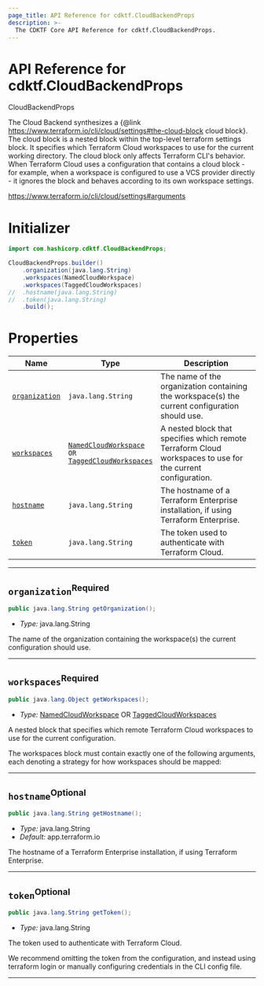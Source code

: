 ```yaml
---
page_title: API Reference for cdktf.CloudBackendProps
description: >-
  The CDKTF Core API Reference for cdktf.CloudBackendProps.
---
```


<!-- This file is generated through yarn generate-docs -->

# API Reference for cdktf.CloudBackendProps

   CloudBackendProps <a name="CloudBackendProps" id="cdktf.CloudBackendProps"></a>
  
  The Cloud Backend synthesizes a {@link https://www.terraform.io/cli/cloud/settings#the-cloud-block cloud block}. The cloud block is a nested block within the top-level terraform settings block. It specifies which Terraform Cloud workspaces to use for the current working directory. The cloud block only affects Terraform CLI's behavior. When Terraform Cloud uses a configuration that contains a cloud block - for example, when a workspace is configured to use a VCS provider directly - it ignores the block and behaves according to its own workspace settings.
  
  https://www.terraform.io/cli/cloud/settings#arguments
  
  # Initializer <a name="Initializer" id="cdktf.CloudBackendProps.Initializer"></a>
  
  ```java
  import com.hashicorp.cdktf.CloudBackendProps;
  
  CloudBackendProps.builder()
      .organization(java.lang.String)
      .workspaces(NamedCloudWorkspace)
      .workspaces(TaggedCloudWorkspaces)
  //  .hostname(java.lang.String)
  //  .token(java.lang.String)
      .build();
  ```
  
  # Properties <a name="Properties" id="Properties"></a>
  
  | **Name** | **Type** | **Description** |
  | --- | --- | --- |
  | <code><a href="#cdktf.CloudBackendProps.property.organization">organization</a></code> | <code>java.lang.String</code> | The name of the organization containing the workspace(s) the current configuration should use. |
  | <code><a href="#cdktf.CloudBackendProps.property.workspaces">workspaces</a></code> | <code><a href="#cdktf.NamedCloudWorkspace">NamedCloudWorkspace</a> OR <a href="#cdktf.TaggedCloudWorkspaces">TaggedCloudWorkspaces</a></code> | A nested block that specifies which remote Terraform Cloud workspaces to use for the current configuration. |
  | <code><a href="#cdktf.CloudBackendProps.property.hostname">hostname</a></code> | <code>java.lang.String</code> | The hostname of a Terraform Enterprise installation, if using Terraform Enterprise. |
  | <code><a href="#cdktf.CloudBackendProps.property.token">token</a></code> | <code>java.lang.String</code> | The token used to authenticate with Terraform Cloud. |
  
  ---
  
  ## `organization`<sup>Required</sup> <a name="organization" id="cdktf.CloudBackendProps.property.organization"></a>
  
  ```java
  public java.lang.String getOrganization();
  ```
  
  - *Type:* java.lang.String
  
  The name of the organization containing the workspace(s) the current configuration should use.
  
  ---
  
  ## `workspaces`<sup>Required</sup> <a name="workspaces" id="cdktf.CloudBackendProps.property.workspaces"></a>
  
  ```java
  public java.lang.Object getWorkspaces();
  ```
  
  - *Type:* <a href="#cdktf.NamedCloudWorkspace">NamedCloudWorkspace</a> OR <a href="#cdktf.TaggedCloudWorkspaces">TaggedCloudWorkspaces</a>
  
  A nested block that specifies which remote Terraform Cloud workspaces to use for the current configuration.
  
  The workspaces block must contain exactly one of the following arguments, each denoting a strategy for how workspaces should be mapped:
  
  ---
  
  ## `hostname`<sup>Optional</sup> <a name="hostname" id="cdktf.CloudBackendProps.property.hostname"></a>
  
  ```java
  public java.lang.String getHostname();
  ```
  
  - *Type:* java.lang.String
  - *Default:* app.terraform.io
  
  The hostname of a Terraform Enterprise installation, if using Terraform Enterprise.
  
  ---
  
  ## `token`<sup>Optional</sup> <a name="token" id="cdktf.CloudBackendProps.property.token"></a>
  
  ```java
  public java.lang.String getToken();
  ```
  
  - *Type:* java.lang.String
  
  The token used to authenticate with Terraform Cloud.
  
  We recommend omitting the token from the configuration, and instead using terraform login or manually configuring credentials in the CLI config file.
  
  ---
  
